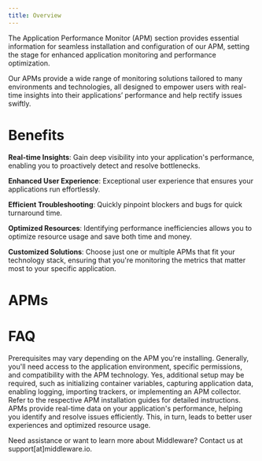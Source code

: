 ```yaml
---
title: Overview
---
```


The Application Performance Monitor (APM) section provides essential information for seamless installation and configuration of our APM, setting the stage for enhanced application monitoring and performance optimization. 

Our APMs provide a wide range of monitoring solutions tailored to many environments and technologies, all designed to empower users with real-time insights into their applications’ performance and help rectify issues swiftly.


# Benefits

**Real-time Insights**: Gain deep visibility into your application's performance, enabling you to proactively detect and resolve bottlenecks.

**Enhanced User Experience**: Exceptional user experience that ensures your applications run effortlessly.

**Efficient Troubleshooting**: Quickly pinpoint blockers and bugs for quick turnaround time.

**Optimized Resources**: Identifying performance inefficiencies allows you to optimize resource usage and save both time and money.

**Customized Solutions**: Choose just one or multiple APMs that fit your technology stack, ensuring that you're monitoring the metrics that matter most to your specific application.

# APMs

<CardGroup cols={4}>
  <Card title="Cloudflare" icon="Cloudflare"  href="https://docs.middleware.io/apm-configuration/cloudflare">
  </Card>
  
  <Card title="Go" icon="golang" href="https://docs.middleware.io/apm-configuration/go">
  </Card>

  <Card title="Java" icon="java"  href="https://docs.middleware.io/apm-configuration/java">
  </Card>
  
  <Card title=".NET" icon="" href="https://docs.middleware.io/apm-configuration/dotnet">
  </Card>

  <Card title="Next.js" icon=""  href="https://docs.middleware.io/apm-configuration/next-js">
  </Card>
  
  <Card title="Node.js" icon="node-js" href="https://docs.middleware.io/apm-configuration/node-js">
  </Card>

  <Card title="PHP" icon="php"  href="https://docs.middleware.io/apm-configuration/php">
  </Card>
  
  <Card title="Python" icon="python" href="https://docs.middleware.io/apm-configuration/python">
  </Card>

  <Card title="Ruby" icon="vercel"  href="https://docs.middleware.io/apm-configuration/ruby">
  </Card>
  
  <Card title="Scala" icon="vercel.svg" color="#ca8b04" href="https://docs.middleware.io/apm-configuration/scala">
  </Card>

  <Card title="Vercel" icon="fa-solid fa-vercel" iconType="duotone" color="#ca8b04" href="https://docs.middleware.io/apm-configuration/vercel-integration">
  </Card>
</CardGroup>




# FAQ

<Accordion title="What are the prerequisites for installing APMs?">
  Prerequisites may vary depending on the APM you're installing. Generally, you'll need access to the application environment, specific permissions, and compatibility with the APM technology.
</Accordion>

<Accordion title="Do I need to configure additional settings after installation?">
  Yes, additional setup may be required, such as initializing container variables, capturing application data, enabling logging, importing trackers, or implementing an APM collector. Refer to the respective APM installation guides for detailed instructions.
</Accordion>

<Accordion title="How do APMs help me improve application performance?">
  APMs provide real-time data on your application's performance, helping you identify and resolve issues efficiently. This, in turn, leads to better user experiences and optimized resource usage.
</Accordion>

<Note> Need assistance or want to learn more about Middleware? Contact us at support[at]middleware.io. </Note>
